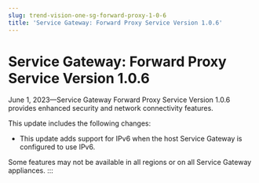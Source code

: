 ```yaml
---
slug: trend-vision-one-sg-forward-proxy-1-0-6
title: 'Service Gateway: Forward Proxy Service Version 1.0.6'
---
```

# Service Gateway: Forward Proxy Service Version 1.0.6

June 1, 2023—Service Gateway Forward Proxy Service Version 1.0.6 provides enhanced security and network connectivity features.

This update includes the following changes:

- This update adds support for IPv6 when the host Service Gateway is configured to use IPv6.

Some features may not be available in all regions or on all Service Gateway appliances.
:::
